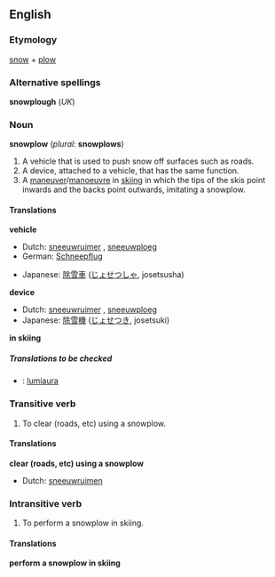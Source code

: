 ==English==

===Etymology===
[[snow]] + [[plow]]

===Alternative spellings===
'''snowplough''' (''UK'')

===Noun===
'''snowplow''' (''plural:'' '''snowplows''')

#A vehicle that is used to push snow off surfaces such as roads.
#A device, attached to a vehicle, that has the same function.
#A [[maneuver]]/[[manoeuvre]] in [[skiing]] in which the tips of the skis point inwards and the backs point outwards, imitating a snowplow.

====Translations====

'''vehicle'''
{{top}}
*Dutch: [[sneeuwruimer]] {{m}}, [[sneeuwploeg]] {{f}}
*German: [[Schneepflug]] {{m}}
{{mid}}
*Japanese: [[除雪車]] ([[じょせつしゃ]], josetsusha)
{{bottom}}

'''device'''
{{top}}
*Dutch: [[sneeuwruimer]] {{m}}, [[sneeuwploeg]] {{f}}
*Japanese: [[除雪機]] ([[じょせつき]], josetsuki)
{{mid}}
{{bottom}}

'''in skiing'''
{{top}}
{{mid}}
{{bottom}}

=====Translations to be checked=====
<!--Remove this section once all of the translations below have been moved into the tables above.-->
{{checktrans}}

*{{ttbc|Finnish}}: [[lumiaura]]

===Transitive verb===
{{en-infl-reg-consonant|snowplow||}}

#To clear (roads, etc) using a snowplow.

====Translations====

'''clear (roads, etc) using a snowplow'''
{{top}}
*Dutch: [[sneeuwruimen]]
{{mid}}
{{bottom}}

===Intransitive verb===
{{en-infl-reg-consonant|snowplow||}}

#To perform a snowplow in skiing.

====Translations====

'''perform a snowplow in skiing'''
{{top}}
{{mid}}
{{bottom}}